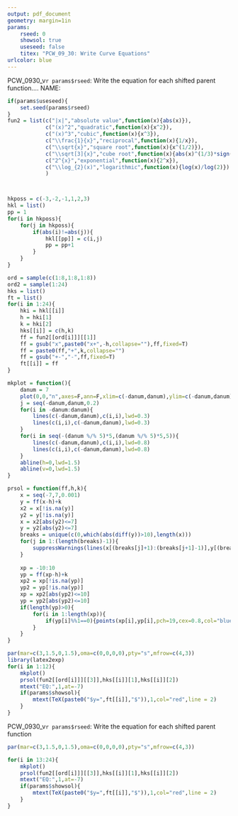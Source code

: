 ```yaml
---
output: pdf_document
geometry: margin=1in 
params:
    rseed: 0
    showsol: true
    useseed: false
    titex: "PCW_09_30: Write Curve Equations"
urlcolor: blue
---
```


PCW_0930_v`r params$rseed`: Write the equation for each shifted parent function.... NAME:

```r
if(params$useseed){
    set.seed(params$rseed)
}
fun2 = list(c("|x|","absolute value",function(x){abs(x)}),
            c("(x)^2","quadratic",function(x){x^2}),
            c("(x)^3","cubic",function(x){x^3}),
            c("\\frac{1}{x}","reciprocal",function(x){1/x}),
            c("\\sqrt{x}","square root",function(x){x^(1/2)}),
            c("\\sqrt[3]{x}","cube root",function(x){abs(x)^(1/3)*sign(x)}),
            c("2^{x}","exponential",function(x){2^x}),
            c("\\log_{2}(x)","logarithmic",function(x){log(x)/log(2)})
            )



hkposs = c(-3,-2,-1,1,2,3)
hkl = list()
pp = 1
for(i in hkposs){
    for(j in hkposs){
        if(abs(i)!=abs(j)){
            hkl[[pp]] = c(i,j)
            pp = pp+1
        }
    }
}

ord = sample(c(1:8,1:8,1:8))
ord2 = sample(1:24)
hks = list()
ft = list()
for(i in 1:24){
    hki = hkl[[i]]
    h = hki[1]
    k = hki[2]
    hks[[i]] = c(h,k)
    ff = fun2[[ord[i]]][[1]]
    ff = gsub("x",paste0("x+",-h,collapse=""),ff,fixed=T)
    ff = paste0(ff,"+",k,collapse="")
    ff = gsub("+-","-",ff,fixed=T)
    ft[[i]] = ff
}

mkplot = function(){
    danum = 7
    plot(0,0,"n",axes=F,ann=F,xlim=c(-danum,danum),ylim=c(-danum,danum))
    j = seq(-danum,danum,0.2)
    for(i in -danum:danum){
        lines(c(-danum,danum),c(i,i),lwd=0.3)
        lines(c(i,i),c(-danum,danum),lwd=0.3)
    }
    for(i in seq(-(danum %/% 5)*5,(danum %/% 5)*5,5)){
        lines(c(-danum,danum),c(i,i),lwd=0.8)
        lines(c(i,i),c(-danum,danum),lwd=0.8)
    }
    abline(h=0,lwd=1.5)
    abline(v=0,lwd=1.5)
}

prsol = function(ff,h,k){
    x = seq(-7,7,0.001)
    y = ff(x-h)+k
    x2 = x[!is.na(y)]
    y2 = y[!is.na(y)]
    x = x2[abs(y2)<=7]
    y = y2[abs(y2)<=7]
    breaks = unique(c(0,which(abs(diff(y))>10),length(x)))
    for(j in 1:(length(breaks)-1)){
        suppressWarnings(lines(x[(breaks[j]+1):(breaks[j+1]-1)],y[(breaks[j]+1):(breaks[j+1]-1)],type="l",lwd=2,col="blue"))
    }
    
    xp = -10:10
    yp = ff(xp-h)+k
    xp2 = xp[!is.na(yp)]
    yp2 = yp[!is.na(yp)]
    xp = xp2[abs(yp2)<=10]
    yp = yp2[abs(yp2)<=10]
    if(length(yp)>0){
        for(i in 1:length(xp)){
            if(yp[i]%%1==0){points(xp[i],yp[i],pch=19,cex=0.8,col="blue")}
        }
    }
}

```

```r
par(mar=c(3,1.5,0,1.5),oma=c(0,0,0,0),pty="s",mfrow=c(4,3))
library(latex2exp)
for(i in 1:12){
    mkplot()
    prsol(fun2[[ord[i]]][[3]],hks[[i]][1],hks[[i]][2])
    mtext("EQ:",1,at=-7)
    if(params$showsol){
        mtext(TeX(paste0("$y=",ft[[i]],"$")),1,col="red",line = 2)
    }
}
```

\newpage

PCW_0930_v`r params$rseed`: Write the equation for each shifted parent function

```r
par(mar=c(3,1.5,0,1.5),oma=c(0,0,0,0),pty="s",mfrow=c(4,3))

for(i in 13:24){
    mkplot()
    prsol(fun2[[ord[i]]][[3]],hks[[i]][1],hks[[i]][2])
    mtext("EQ:",1,at=-7)
    if(params$showsol){
        mtext(TeX(paste0("$y=",ft[[i]],"$")),1,col="red",line = 2)
    }
}
```
